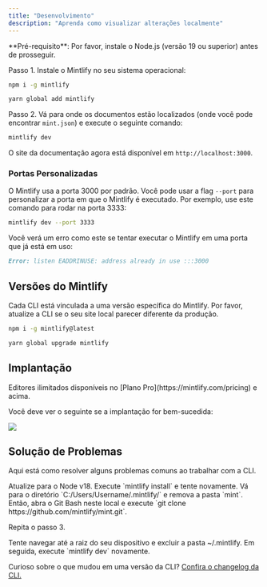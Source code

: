 ```yaml
---
title: "Desenvolvimento"
description: "Aprenda como visualizar alterações localmente"
---
```


<Info>
  **Pré-requisito**: Por favor, instale o Node.js (versão 19 ou superior) antes
  de prosseguir.
</Info>

Passo 1. Instale o Mintlify no seu sistema operacional:

<CodeGroup>

```bash npm
npm i -g mintlify
```

```bash yarn
yarn global add mintlify
```

</CodeGroup>

Passo 2. Vá para onde os documentos estão localizados (onde você pode encontrar `mint.json`) e execute o seguinte comando:

```bash
mintlify dev
```

O site da documentação agora está disponível em `http://localhost:3000`.

### Portas Personalizadas

O Mintlify usa a porta 3000 por padrão. Você pode usar a flag `--port` para personalizar a porta em que o Mintlify é executado. Por exemplo, use este comando para rodar na porta 3333:

```bash
mintlify dev --port 3333
```

Você verá um erro como este se tentar executar o Mintlify em uma porta que já está em uso:

```md
Error: listen EADDRINUSE: address already in use :::3000
```

## Versões do Mintlify

Cada CLI está vinculada a uma versão específica do Mintlify. Por favor, atualize a CLI se o seu site local parecer diferente da produção.

<CodeGroup>

```bash npm
npm i -g mintlify@latest
```

```bash yarn
yarn global upgrade mintlify
```

</CodeGroup>

## Implantação

<Tip>
  Editores ilimitados disponíveis no [Plano Pro](https://mintlify.com/pricing) e
  acima.
</Tip>

Você deve ver o seguinte se a implantação for bem-sucedida:

<Frame>
  <img src="/images/checks-passed.png" style={{ borderRadius: "0.5rem" }} />
</Frame>

## Solução de Problemas

Aqui está como resolver alguns problemas comuns ao trabalhar com a CLI.

<AccordionGroup>
  <Accordion title="Mintlify não está carregando">
    Atualize para o Node v18. Execute `mintlify install` e tente novamente.
  </Accordion>
  <Accordion title="Nenhum arquivo ou diretório no Windows">
Vá para o diretório `C:/Users/Username/.mintlify/` e remova a pasta `mint`.
Então, abra o Git Bash neste local e execute `git clone
https://github.com/mintlify/mint.git`.

Repita o passo 3.

  </Accordion>
  <Accordion title="Recebendo um erro desconhecido">
    Tente navegar até a raiz do seu dispositivo e excluir a pasta ~/.mintlify.
    Em seguida, execute `mintlify dev` novamente.
  </Accordion>
</AccordionGroup>

Curioso sobre o que mudou em uma versão da CLI? [Confira o changelog da CLI.](/changelog/command-line)
